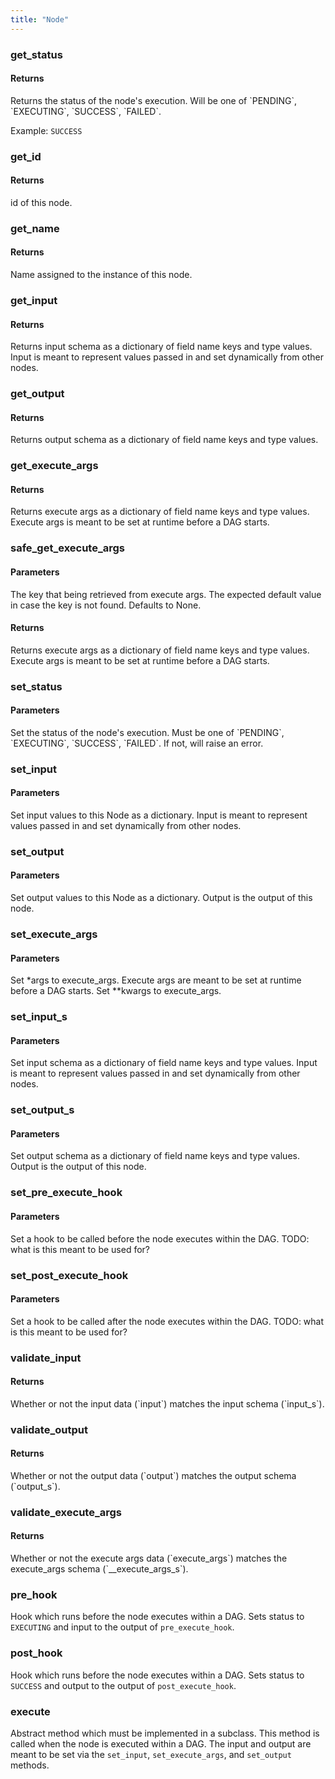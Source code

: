 ```yaml
---
title: "Node"
---
```


### get_status
#### Returns
<ResponseField name="" type="string">
Returns the status of the node's execution. 
Will be one of `PENDING`, `EXECUTING`, `SUCCESS`, `FAILED`.

Example: `SUCCESS`

</ResponseField>

### get_id
#### Returns
<ResponseField name="" type="string">
id of this node.

</ResponseField>

### get_name
#### Returns
<ResponseField type="string">
Name assigned to the instance of this node.

</ResponseField>

### get_input
#### Returns
<ResponseField type="dict[str:type]">
Returns input schema as a dictionary of field name keys and type values. Input is meant to represent values passed in and set dynamically from other nodes.

</ResponseField>

### get_output
#### Returns
<ResponseField type="dict[str:type]">
Returns output schema as a dictionary of field name keys and type values.

</ResponseField>

### get_execute_args
#### Returns
<ResponseField type="dict[str:type]">
Returns execute args as a dictionary of field name keys and type values. Execute args is meant to be set at runtime before a DAG starts.

</ResponseField>

### safe_get_execute_args
#### Parameters
<ResponseField name="key" type="str" required>
The key that being retrieved from execute args.

</ResponseField>

<ResponseField name="default" type="str">
The expected default value in case the key is not found. Defaults to None.

</ResponseField>

#### Returns
<ResponseField type="dict[str:type]">
Returns execute args as a dictionary of field name keys and type values. Execute args is meant to be set at runtime before a DAG starts.

</ResponseField>

### set_status
#### Parameters
<ResponseField name="status" type="str" required>
Set the status of the node's execution. Must be one of `PENDING`, `EXECUTING`, `SUCCESS`, `FAILED`. If not, will raise an error.

</ResponseField>

### set_input
#### Parameters
<ResponseField name="input" type="dict[str:type]" required>
Set input values to this Node as a dictionary. Input is meant to represent values passed in and set dynamically from other nodes.

</ResponseField>

### set_output
#### Parameters
<ResponseField name="output" type="dict[str:type]" required>
Set output values to this Node as a dictionary. Output is the output of this node.

</ResponseField>

### set_execute_args
#### Parameters
<ResponseField name="*args" type="list[type]" required>
Set *args to execute_args. Execute args are meant to be set at runtime before a DAG starts.

</ResponseField>

<ResponseField name="**kwargs" type="dict[str:type]">
Set **kwargs to execute_args.

</ResponseField>

### set_input_s
#### Parameters
<ResponseField name="key" type="str" required>
Set input schema as a dictionary of field name keys and type values. Input is meant to represent values passed in and set dynamically from other nodes.

</ResponseField>

### set_output_s
#### Parameters
<ResponseField name="key" type="str" required>
Set output schema as a dictionary of field name keys and type values. Output is the output of this node.

</ResponseField>

### set_pre_execute_hook
#### Parameters
<ResponseField name="hook" type="Callable[[dict[str:type]], dict[str:type]]" required>
Set a hook to be called before the node executes within the DAG. TODO: what is this meant to be used for?

</ResponseField>

### set_post_execute_hook
#### Parameters
<ResponseField name="hook" type="str" required>
Set a hook to be called after the node executes within the DAG. TODO: what is this meant to be used for?

</ResponseField>

### validate_input
#### Returns
<ResponseField type="bool">
Whether or not the input data (`input`) matches the input schema (`input_s`).
</ResponseField>

### validate_output
#### Returns
<ResponseField type="bool">
Whether or not the output data (`output`) matches the output schema (`output_s`).
</ResponseField>

### validate_execute_args
#### Returns
<ResponseField type="bool">
Whether or not the execute args data (`execute_args`) matches the execute_args schema (`__execute_args_s`).
</ResponseField>

### pre_hook
Hook which runs before the node executes within a DAG. Sets status to `EXECUTING` and input to the output of `pre_execute_hook`.

### post_hook
Hook which runs before the node executes within a DAG. Sets status to `SUCCESS` and output to the output of `post_execute_hook`.

### execute
Abstract method which must be implemented in a subclass. This method is called when the node is executed within a DAG.
The input and output are meant to be set via the `set_input`, `set_execute_args`, and `set_output` methods.
